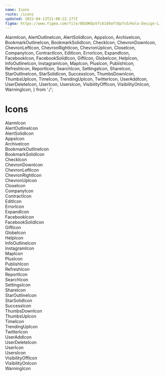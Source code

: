 ```yaml
---
name: Icons
route: /icons
updated: 2022-04-13T21:00:22.177Z
figma: https://www.figma.com/file/8EbOKQuVfc61d9aft8p7cO/Halo-Design-Library?node-id=12%3A1388
---
```


  AlarmIcon,
  AlertOutlineIcon,
  AlertSolidIcon,
  AppsIcon,
  ArchiveIcon,
  BookmarkOutlineIcon,
  BookmarkSolidIcon,
  CheckIcon,
  ChevronDownIcon,
  ChevronLeftIcon,
  ChevronRightIcon,
  ChevronUpIcon,
  CloseIcon,
  CompanyIcon,
  ContractIcon,
  EditIcon,
  ErrorIcon,
  ExpandIcon,
  FacebookIcon,
  FacebookSolidIcon,
  GiftIcon,
  GlobeIcon,
  HelpIcon,
  InfoOutlineIcon,
  InstagramIcon,
  MapIcon,
  PlusIcon,
  PublishIcon,
  RefreshIcon,
  ReportIcon,
  SearchIcon,
  SettingsIcon,
  ShareIcon,
  StarOutlineIcon,
  StarSolidIcon,
  SuccessIcon,
  ThumbsDownIcon,
  ThumbsUpIcon,
  TimeIcon,
  TrendingUpIcon,
  TwitterIcon,
  UserAddIcon,
  UserDeleteIcon,
  UserIcon,
  UsersIcon,
  VisibilityOffIcon,
  VisibilityOnIcon,
  WarningIcon,
} from './';

# Icons

<div className="grid grid-cols-4 gap-4 text-center max-w-3xl">

<div className="flex flex-col items-center justify-between rounded border border-gray-300">
  <div className="p-4">
    <AlarmIcon />
  </div>
  <span className="mb-2 text-sm font-medium">AlarmIcon</span>
</div>
<div className="flex flex-col items-center justify-between rounded border border-gray-300">
  <div className="p-4">
    <AlertOutlineIcon />
  </div>
  <span className="mb-2 text-sm font-medium">AlertOutlineIcon</span>
</div>
<div className="flex flex-col items-center justify-between rounded border border-gray-300">
  <div className="p-4">
    <AlertSolidIcon />
  </div>
  <span className="mb-2 text-sm font-medium">AlertSolidIcon</span>
</div>
<div className="flex flex-col items-center justify-between rounded border border-gray-300">
  <div className="p-4">
    <AppsIcon />
  </div>
  <span className="mb-2 text-sm font-medium">AppsIcon</span>
</div>
<div className="flex flex-col items-center justify-between rounded border border-gray-300">
  <div className="p-4">
    <ArchiveIcon />
  </div>
  <span className="mb-2 text-sm font-medium">ArchiveIcon</span>
</div>
<div className="flex flex-col items-center justify-between rounded border border-gray-300">
  <div className="p-4">
    <BookmarkOutlineIcon />
  </div>
  <span className="mb-2 text-sm font-medium">BookmarkOutlineIcon</span>
</div>
<div className="flex flex-col items-center justify-between rounded border border-gray-300">
  <div className="p-4">
    <BookmarkSolidIcon />
  </div>
  <span className="mb-2 text-sm font-medium">BookmarkSolidIcon</span>
</div>
<div className="flex flex-col items-center justify-between rounded border border-gray-300">
  <div className="p-4">
    <CheckIcon />
  </div>
  <span className="mb-2 text-sm font-medium">CheckIcon</span>
</div>
<div className="flex flex-col items-center justify-between rounded border border-gray-300">
  <div className="p-4">
    <ChevronDownIcon />
  </div>
  <span className="mb-2 text-sm font-medium">ChevronDownIcon</span>
</div>
<div className="flex flex-col items-center justify-between rounded border border-gray-300">
  <div className="p-4">
    <ChevronLeftIcon />
  </div>
  <span className="mb-2 text-sm font-medium">ChevronLeftIcon</span>
</div>
<div className="flex flex-col items-center justify-between rounded border border-gray-300">
  <div className="p-4">
    <ChevronRightIcon />
  </div>
  <span className="mb-2 text-sm font-medium">ChevronRightIcon</span>
</div>
<div className="flex flex-col items-center justify-between rounded border border-gray-300">
  <div className="p-4">
    <ChevronUpIcon />
  </div>
  <span className="mb-2 text-sm font-medium">ChevronUpIcon</span>
</div>
<div className="flex flex-col items-center justify-between rounded border border-gray-300">
  <div className="p-4">
    <CloseIcon />
  </div>
  <span className="mb-2 text-sm font-medium">CloseIcon</span>
</div>
<div className="flex flex-col items-center justify-between rounded border border-gray-300">
  <div className="p-4">
    <CompanyIcon />
  </div>
  <span className="mb-2 text-sm font-medium">CompanyIcon</span>
</div>
<div className="flex flex-col items-center justify-between rounded border border-gray-300">
  <div className="p-4">
    <ContractIcon />
  </div>
  <span className="mb-2 text-sm font-medium">ContractIcon</span>
</div>
<div className="flex flex-col items-center justify-between rounded border border-gray-300">
  <div className="p-4">
    <EditIcon />
  </div>
  <span className="mb-2 text-sm font-medium">EditIcon</span>
</div>
<div className="flex flex-col items-center justify-between rounded border border-gray-300">
  <div className="p-4">
    <ErrorIcon />
  </div>
  <span className="mb-2 text-sm font-medium">ErrorIcon</span>
</div>
<div className="flex flex-col items-center justify-between rounded border border-gray-300">
  <div className="p-4">
    <ExpandIcon />
  </div>
  <span className="mb-2 text-sm font-medium">ExpandIcon</span>
</div>
<div className="flex flex-col items-center justify-between rounded border border-gray-300">
  <div className="p-4">
    <FacebookIcon />
  </div>
  <span className="mb-2 text-sm font-medium">FacebookIcon</span>
</div>
<div className="flex flex-col items-center justify-between rounded border border-gray-300">
  <div className="p-4">
    <FacebookSolidIcon />
  </div>
  <span className="mb-2 text-sm font-medium">FacebookSolidIcon</span>
</div>
<div className="flex flex-col items-center justify-between rounded border border-gray-300">
  <div className="p-4">
    <GiftIcon />
  </div>
  <span className="mb-2 text-sm font-medium">GiftIcon</span>
</div>
<div className="flex flex-col items-center justify-between rounded border border-gray-300">
  <div className="p-4">
    <GlobeIcon />
  </div>
  <span className="mb-2 text-sm font-medium">GlobeIcon</span>
</div>
<div className="flex flex-col items-center justify-between rounded border border-gray-300">
  <div className="p-4">
    <HelpIcon />
  </div>
  <span className="mb-2 text-sm font-medium">HelpIcon</span>
</div>
<div className="flex flex-col items-center justify-between rounded border border-gray-300">
  <div className="p-4">
    <InfoOutlineIcon />
  </div>
  <span className="mb-2 text-sm font-medium">InfoOutlineIcon</span>
</div>
<div className="flex flex-col items-center justify-between rounded border border-gray-300">
  <div className="p-4">
    <InstagramIcon />
  </div>
  <span className="mb-2 text-sm font-medium">InstagramIcon</span>
</div>
<div className="flex flex-col items-center justify-between rounded border border-gray-300">
  <div className="p-4">
    <MapIcon />
  </div>
  <span className="mb-2 text-sm font-medium">MapIcon</span>
</div>
<div className="flex flex-col items-center justify-between rounded border border-gray-300">
  <div className="p-4">
    <PlusIcon />
  </div>
  <span className="mb-2 text-sm font-medium">PlusIcon</span>
</div>
<div className="flex flex-col items-center justify-between rounded border border-gray-300">
  <div className="p-4">
    <PublishIcon />
  </div>
  <span className="mb-2 text-sm font-medium">PublishIcon</span>
</div>
<div className="flex flex-col items-center justify-between rounded border border-gray-300">
  <div className="p-4">
    <RefreshIcon />
  </div>
  <span className="mb-2 text-sm font-medium">RefreshIcon</span>
</div>
<div className="flex flex-col items-center justify-between rounded border border-gray-300">
  <div className="p-4">
    <ReportIcon />
  </div>
  <span className="mb-2 text-sm font-medium">ReportIcon</span>
</div>
<div className="flex flex-col items-center justify-between rounded border border-gray-300">
  <div className="p-4">
    <SearchIcon />
  </div>
  <span className="mb-2 text-sm font-medium">SearchIcon</span>
</div>
<div className="flex flex-col items-center justify-between rounded border border-gray-300">
  <div className="p-4">
    <SettingsIcon />
  </div>
  <span className="mb-2 text-sm font-medium">SettingsIcon</span>
</div>
<div className="flex flex-col items-center justify-between rounded border border-gray-300">
  <div className="p-4">
    <ShareIcon />
  </div>
  <span className="mb-2 text-sm font-medium">ShareIcon</span>
</div>
<div className="flex flex-col items-center justify-between rounded border border-gray-300">
  <div className="p-4">
    <StarOutlineIcon />
  </div>
  <span className="mb-2 text-sm font-medium">StarOutlineIcon</span>
</div>
<div className="flex flex-col items-center justify-between rounded border border-gray-300">
  <div className="p-4">
    <StarSolidIcon />
  </div>
  <span className="mb-2 text-sm font-medium">StarSolidIcon</span>
</div>
<div className="flex flex-col items-center justify-between rounded border border-gray-300">
  <div className="p-4">
    <SuccessIcon />
  </div>
  <span className="mb-2 text-sm font-medium">SuccessIcon</span>
</div>
<div className="flex flex-col items-center justify-between rounded border border-gray-300">
  <div className="p-4">
    <ThumbsDownIcon />
  </div>
  <span className="mb-2 text-sm font-medium">ThumbsDownIcon</span>
</div>
<div className="flex flex-col items-center justify-between rounded border border-gray-300">
  <div className="p-4">
    <ThumbsUpIcon />
  </div>
  <span className="mb-2 text-sm font-medium">ThumbsUpIcon</span>
</div>
<div className="flex flex-col items-center justify-between rounded border border-gray-300">
  <div className="p-4">
    <TimeIcon />
  </div>
  <span className="mb-2 text-sm font-medium">TimeIcon</span>
</div>
<div className="flex flex-col items-center justify-between rounded border border-gray-300">
  <div className="p-4">
    <TrendingUpIcon />
  </div>
  <span className="mb-2 text-sm font-medium">TrendingUpIcon</span>
</div>
<div className="flex flex-col items-center justify-between rounded border border-gray-300">
  <div className="p-4">
    <TwitterIcon />
  </div>
  <span className="mb-2 text-sm font-medium">TwitterIcon</span>
</div>
<div className="flex flex-col items-center justify-between rounded border border-gray-300">
  <div className="p-4">
    <UserAddIcon />
  </div>
  <span className="mb-2 text-sm font-medium">UserAddIcon</span>
</div>
<div className="flex flex-col items-center justify-between rounded border border-gray-300">
  <div className="p-4">
    <UserDeleteIcon />
  </div>
  <span className="mb-2 text-sm font-medium">UserDeleteIcon</span>
</div>
<div className="flex flex-col items-center justify-between rounded border border-gray-300">
  <div className="p-4">
    <UserIcon />
  </div>
  <span className="mb-2 text-sm font-medium">UserIcon</span>
</div>
<div className="flex flex-col items-center justify-between rounded border border-gray-300">
  <div className="p-4">
    <UsersIcon />
  </div>
  <span className="mb-2 text-sm font-medium">UsersIcon</span>
</div>
<div className="flex flex-col items-center justify-between rounded border border-gray-300">
  <div className="p-4">
    <VisibilityOffIcon />
  </div>
  <span className="mb-2 text-sm font-medium">VisibilityOffIcon</span>
</div>
<div className="flex flex-col items-center justify-between rounded border border-gray-300">
  <div className="p-4">
    <VisibilityOnIcon />
  </div>
  <span className="mb-2 text-sm font-medium">VisibilityOnIcon</span>
</div>
<div className="flex flex-col items-center justify-between rounded border border-gray-300">
  <div className="p-4">
    <WarningIcon />
  </div>
  <span className="mb-2 text-sm font-medium">WarningIcon</span>
</div>

</div>
